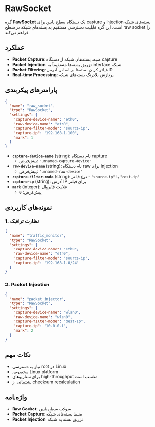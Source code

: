 # RawSocket

گره **RawSocket** یک دستگاه سطح پایین برای capture و injection بسته‌های شبکه است. این گره قابلیت دسترسی مستقیم به بسته‌های شبکه در سطح raw socket را فراهم می‌کند.

## عملکرد

- **Packet Capture**: ضبط بسته‌های شبکه از دستگاه capture
- **Packet Injection**: تزریق بسته‌ها مستقیماً به interface شبکه
- **Packet Filtering**: فیلتر کردن بسته‌ها بر اساس آدرس IP
- **Real-time Processing**: پردازش بلادرنگ بسته‌های شبکه

## پارامترهای پیکربندی

```json
{
  "name": "raw_socket",
  "type": "RawSocket",
  "settings": {
    "capture-device-name": "eth0",
    "raw-device-name": "eth0",
    "capture-filter-mode": "source-ip",
    "capture-ip": "192.168.1.100",
    "mark": 1
  }
}
```

- **`capture-device-name`** (string): نام دستگاه capture
  - پیش‌فرض: `"unnamed-capture-device"`
- **`raw-device-name`** (string): نام دستگاه raw برای injection
  - پیش‌فرض: `"unnamed-raw-device"`
- **`capture-filter-mode`** (string): نوع فیلتر - `"source-ip"` یا `"dest-ip"`
- **`capture-ip`** (string): آدرس IP برای فیلتر
- **`mark`** (integer): علامت فایروال
  - پیش‌فرض: `0`

## نمونه‌های کاربردی

### 1. نظارت ترافیک
```json
{
  "name": "traffic_monitor",
  "type": "RawSocket",
  "settings": {
    "capture-device-name": "eth0",
    "raw-device-name": "eth0",
    "capture-filter-mode": "source-ip",
    "capture-ip": "192.168.1.0/24"
  }
}
```

### 2. Packet Injection
```json
{
  "name": "packet_injector",
  "type": "RawSocket",
  "settings": {
    "capture-device-name": "wlan0",
    "raw-device-name": "wlan0",
    "capture-filter-mode": "dest-ip",
    "capture-ip": "10.0.0.1",
    "mark": 2
  }
}
```

## نکات مهم

- نیاز به دسترسی root در Linux
- مخصوص Linux platform
- برای سناریوهای high-throughput مناسب است
- پشتیبانی از checksum recalculation

## واژه‌نامه

- **Raw Socket**: سوکت سطح پایین
- **Packet Capture**: ضبط بسته‌های شبکه
- **Packet Injection**: تزریق بسته به شبکه